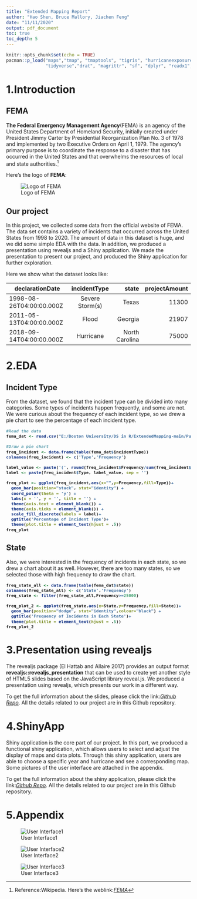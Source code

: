 ---
title: "Extended Mapping Report"
author: "Hao Shen, Bruce Mallory, Jiachen Feng"
date: "11/11/2020"
output: pdf_document
toc: true
toc_depth: 5
---

```{r setup, include=FALSE}
knitr::opts_chunk$set(echo = TRUE)
pacman::p_load("maps","tmap", "tmaptools", "tigris", "hurricaneexposuredata",
               "tidyverse","drat", "magrittr", "sf", "dplyr", "readx1","bookdown")
```






# 1.Introduction
## FEMA

**The Federal Emergency Management Agency**(FEMA) is an agency of the United States Department of Homeland Security, initially created under President Jimmy Carter by Presidential Reorganization Plan No. 3 of 1978 and implemented by two Executive Orders on April 1, 1979. The agency's primary purpose is to coordinate the response to a disaster that has occurred in the United States and that overwhelms the resources of local and state authorities.[^1] 

Here's the logo of **FEMA**:

![Logo of FEMA](E:/Boston University/DS in R/ExtendedMapping-main/fema.png)

[^1]:Reference:Wikipedia. Here's the weblink:[*FEMA*](https://en.wikipedia.org/wiki/Federal_Emergency_Management_Agency)

## Our project

In this project, we collected some data from the official website of FEMA. The data set contains a variety of incidents that occurred across the United States from 1998 to 2020. The amount of data in this dataset is huge, and we did some simple EDA with the data. In addition, we produced a presentation using revealjs and a Shiny application. We made the presentation to present our project, and produced the Shiny application for further exploration.

Here we show what the dataset looks like:

declarationDate|incidentType|state|projectAmount
--|:--:|--:|--:
1998-08-26T04:00:00.000Z|Severe Storm(s)|Texas|11300
2011-05-13T04:00:00.000Z|Flood|Georgia|21907
2018-09-14T04:00:00.000Z|Hurricane|North Carolina|75000


# 2.EDA
## Incident Type

<p>From the dataset, we found that the incident type can be divided into many categories. Some types of incidents happen frequently, and some are not. We were curious about the frequency of each incident type, so we drew a pie chart to see the percentage of each incident type. </p>

<div style="font-size:10pt;font-weight:bold">
```{r}
#Read the data
fema_dat <- read.csv("E:/Boston University/DS in R/ExtendedMapping-main/PublicAssistanceFundedProjectsDetails.csv")

#Draw a pie chart
freq_incident <- data.frame(table(fema_dat$incidentType)) 
colnames(freq_incident) <- c('Type','Frequency')

label_value <- paste('(', round(freq_incident$Frequency/sum(freq_incident$Frequency) * 100, 1), '%)', sep = '')
label <- paste(freq_incident$Type, label_value, sep = '')

freq_plot <- ggplot(freq_incident,aes(x="",y=Frequency,fill=Type))+
  geom_bar(position="stack", stat="identity") + 
  coord_polar(theta = 'y') + 
  labs(x = '', y = '', title = '') + 
  theme(axis.text = element_blank()) + 
  theme(axis.ticks = element_blank()) + 
  scale_fill_discrete(labels = label)+
  ggtitle('Percentage of Incident Type')+
  theme(plot.title = element_text(hjust = .5))
freq_plot

```
</div>

## State

<p>Also, we were interested in the frequency of incidents in each state, so we drew a chart about it as well. However, there are too many states, so we selected those with high frequency to draw the chart.  </p>

<div style="font-size:10pt;font-weight:bold">
```{r}
freq_state_all <- data.frame(table(fema_dat$state))
colnames(freq_state_all) <- c('State','Frequency')
freq_state <- filter(freq_state_all,Frequency>=25000)

freq_plot_2 <- ggplot(freq_state,aes(x=State,y=Frequency,fill=State))+
  geom_bar(position="dodge", stat="identity",colour="black") + 
  ggtitle('Frequency of Incidents in Each State')+
  theme(plot.title = element_text(hjust = .5))
freq_plot_2

```
</div>

# 3.Presentation using revealjs

The revealjs package (El Hattab and Allaire 2017) provides an output format **revealjs::revealjs_presentation** that can be used to create yet another style of HTML5 slides based on the JavaScript library reveal.js. We produced a presentation using revealjs, which presents our work in a different way.

To get the full information about the slides, please click the link:[*Github Repo*](https://github.com/BruceMallory/ExtendedMapping). All the details related to our project are in this Github repository. 


# 4.ShinyApp

Shiny application is the core part of our project. In this part, we produced a functional shiny application, which allows users to select and adjust the display of maps and data plots. Through this shiny application, users are able to choose a specific year and hurricane and see a corresponding map. Some pictures of the user interface are attached in the appendix.

To get the full information about the shiny application, please click the link:[*Github Repo*](https://github.com/BruceMallory/ExtendedMapping). All the details related to our project are in this Github repository. 


# 5.Appendix

![User Interface1](E:/Boston University/DS in R/ExtendedMapping-main/shiny1.png)

![User Interface2](E:/Boston University/DS in R/ExtendedMapping-main/shiny2.png)

![User Interface3](E:/Boston University/DS in R/ExtendedMapping-main/shiny3.png)
